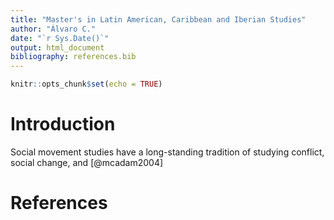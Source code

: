```yaml
---
title: "Master's in Latin American, Caribbean and Iberian Studies"
author: "Álvaro C."
date: "`r Sys.Date()`"
output: html_document
bibliography: references.bib
---
```


```r
knitr::opts_chunk$set(echo = TRUE)
```

# Introduction

Social movement studies have a long-standing tradition of studying conflict, social change, and [@mcadam2004]

# References
